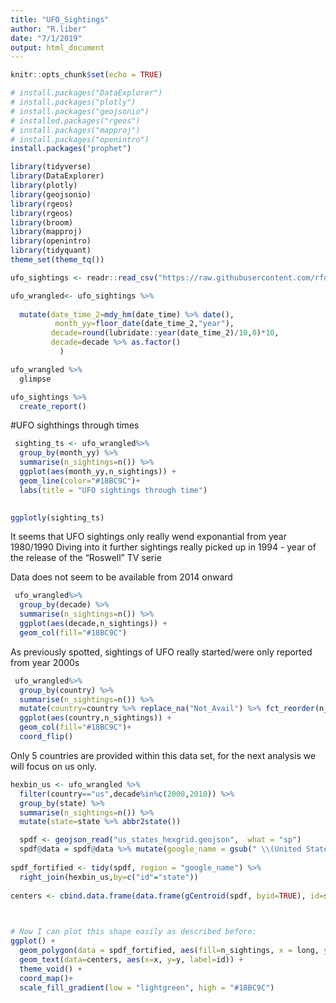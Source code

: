 ```yaml
---
title: "UFO_Sightings"
author: "R.liber"
date: "7/1/2019"
output: html_document
---
```


```r
knitr::opts_chunk$set(echo = TRUE)
```

```r
# install.packages("DataExplorer")
# install.packages("plotly")
# install.packages("geojsonio")
# installed.packages("rgeos")
# install.packages("mapproj")
# install.packages("openintro")
install.packages("prophet")

library(tidyverse)
library(DataExplorer)
library(plotly)
library(geojsonio)
library(rgeos)
library(rgeos)
library(broom)
library(mapproj)
library(openintro)
library(tidyquant)
theme_set(theme_tq())
```



```r

ufo_sightings <- readr::read_csv("https://raw.githubusercontent.com/rfordatascience/tidytuesday/master/data/2019/2019-06-25/ufo_sightings.csv")

ufo_wrangled<- ufo_sightings %>% 
  
  mutate(date_time_2=mdy_hm(date_time) %>% date(),
          month_yy=floor_date(date_time_2,"year"),
         decade=round(lubridate::year(date_time_2)/10,0)*10,
         decade=decade %>% as.factor()
           )

ufo_wrangled %>% 
  glimpse

```


```r
ufo_sightings %>% 
  create_report()
```



#UFO sighthings through times

```r
 sighting_ts <- ufo_wrangled%>% 
  group_by(month_yy) %>% 
  summarise(n_sightings=n()) %>% 
  ggplot(aes(month_yy,n_sightings)) +
  geom_line(color="#18BC9C")+
  labs(title = "UFO sightings through time")

  
ggplotly(sighting_ts)    

```

It seems that UFO sightings only really wend exponantial from year 1980/1990
Diving into it further sightings really picked up in 1994 - year of the release of the "Roswell" TV serie

Data does not seem to be available from 2014 onward


```r

 ufo_wrangled%>% 
  group_by(decade) %>% 
  summarise(n_sightings=n()) %>% 
  ggplot(aes(decade,n_sightings)) +
  geom_col(fill="#18BC9C")

```

As previously spotted, sightings of UFO really started/were only reported from year 2000s


```r


 ufo_wrangled%>% 
  group_by(country) %>% 
  summarise(n_sightings=n()) %>% 
  mutate(country=country %>% replace_na("Not_Avail") %>% fct_reorder(n_sightings)) %>% 
  ggplot(aes(country,n_sightings)) +
  geom_col(fill="#18BC9C")+
  coord_flip()


```


Only 5 countries are provided within this data set, for the next analysis we will focus on us only.


```r
hexbin_us <- ufo_wrangled %>% 
  filter(country=="us",decade%in%c(2000,2010)) %>% 
  group_by(state) %>% 
  summarise(n_sightings=n()) %>% 
  mutate(state=state %>% abbr2state())

  spdf <- geojson_read("us_states_hexgrid.geojson",  what = "sp")
  spdf@data = spdf@data %>% mutate(google_name = gsub(" \\(United States\\)", "", google_name))
  
spdf_fortified <- tidy(spdf, region = "google_name") %>% 
  right_join(hexbin_us,by=c("id"="state"))
  
centers <- cbind.data.frame(data.frame(gCentroid(spdf, byid=TRUE), id=spdf@data$iso3166_2))


 
# Now I can plot this shape easily as described before:
ggplot() +
  geom_polygon(data = spdf_fortified, aes(fill=n_sightings, x = long, y = lat, group = group), color="white") +
  geom_text(data=centers, aes(x=x, y=y, label=id)) +
  theme_void() +
  coord_map()+
  scale_fill_gradient(low = "lightgreen", high = "#18BC9C") 
```


